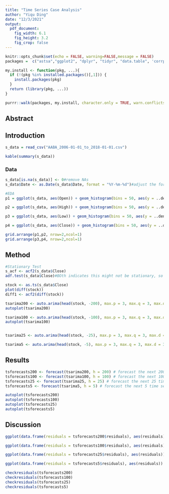 ```yaml
---
title: "Time Series Case Analysis"
author: "Yiqu Ding"
date: "12/3/2021"
output: 
  pdf_document:
    fig_width: 6.1
    fig_height: 3.2
    fig_crop: false
---
```


```r
knitr::opts_chunk$set(echo = FALSE, warning=FALSE,message = FALSE)
packages =  c("astsa","ggplot2", "dplyr", "tidyr", "data.table", 'corrplot', 'gridExtra', 'forecast', 'tseries', 'TSA', 'tibble', 'TTR', 'xts', 'dygraphs', 'assertthat','knitr','readr')

my.install <- function(pkg, ...){
  if (!(pkg %in% installed.packages()[,1])) {
    install.packages(pkg)
  }
  return (library(pkg, ...))
}

purrr::walk(packages, my.install, character.only = TRUE, warn.conflicts = FALSE)
```

## Abstract

## Introduction

```r
s_data = read_csv("AABA_2006-01-01_to_2018-01-01.csv")
```

```r
kable(summary(s_data))
```

### Data

```r
s_data[is.na(s_data)] <- 0#remove NAs
s_data$Date <- as.Date(s_data$Date, format = "%Y-%m-%d")#adjust the format of date variable to R dates
```

```r
#EDA
p1 = ggplot(s_data, aes(Open)) + geom_histogram(bins = 50, aes(y = ..density..), col = "red", fill = "red", alpha = 0.3) + geom_density() + ggtitle("Univariate Distribution of Opening Prices") + theme_minimal()

p2 = ggplot(s_data, aes(High)) + geom_histogram(bins = 50, aes(y = ..density..), col = "green", fill = "green", alpha = 0.3) + geom_density()+ ggtitle("Univariate Distribution of Highest Prices")+ theme_minimal()

p3 = ggplot(s_data, aes(Low)) + geom_histogram(bins = 50, aes(y = ..density..), col = "yellow", fill = "yellow", alpha = 0.3) + geom_density()+ ggtitle("Univariate Distribution of Lowest Prices")+ theme_minimal()

p4 = ggplot(s_data, aes(Close)) + geom_histogram(bins = 50, aes(y = ..density..), col = "blue", fill = "blue", alpha = 0.3) + geom_density()+ ggtitle("Univariate Distribution of Closing Prices")+ theme_minimal()

grid.arrange(p1,p2, nrow=2,ncol=1)
grid.arrange(p3,p4, nrow=2,ncol=1)
```

## Method

```r
#Stationary Test
s_acf <- acf2(s_data$Close)
adf.test(s_data$Close)#BOth indicates this might not be stationary, so we proceed with differentiating
```

```r
stock <- as.ts(s_data$Close)
plot(diff(stock))
diff1 <- acf2(diff(stock))
```

```r
tsarima200 <- auto.arima(head(stock, -200), max.p = 3, max.q = 3, max.d = 3) # excluding last 240 time series as test data
autoplot(tsarima200)

tsarima100 <- auto.arima(head(stock, -100), max.p = 3, max.q = 3, max.d = 3) # excluding last 240 time series as test data
autoplot(tsarima100)


tsarima25 <- auto.arima(head(stock, -25), max.p = 3, max.q = 3, max.d = 3) # excluding last 240 time series as test data

tsarima5 <- auto.arima(head(stock, -5), max.p = 3, max.q = 3, max.d = 3) # excluding last 240 time series as test data
```

## Results

```r
tsforecasts200 <- forecast(tsarima200, h = 200) # forecast the next 200 time series
tsforecasts100 <- forecast(tsarima100, h = 100) # forecast the next 100 time series
tsforecasts25 <- forecast(tsarima25, h = 25) # forecast the next 25 time series
tsforecasts5 <- forecast(tsarima5, h = 5) # forecast the next 5 time series

autoplot(tsforecasts200)
autoplot(tsforecasts100)
autoplot(tsforecasts25)
autoplot(tsforecasts5)
```


## Discussion

```r
ggplot(data.frame(residuals = tsforecasts200$residuals), aes(residuals)) + geom_histogram(bins = 50, aes(y = ..density..), col = "red", fill = "red", alpha = 0.3) + geom_density()# make a histogram

ggplot(data.frame(residuals = tsforecasts100$residuals), aes(residuals)) + geom_histogram(bins = 50, aes(y = ..density..), col = "red", fill = "red", alpha = 0.3) + geom_density()# make a histogram

ggplot(data.frame(residuals = tsforecasts25$residuals), aes(residuals)) + geom_histogram(bins = 50, aes(y = ..density..), col = "red", fill = "red", alpha = 0.3) + geom_density()# make a histogram

ggplot(data.frame(residuals = tsforecasts5$residuals), aes(residuals)) + geom_histogram(bins = 50, aes(y = ..density..), col = "red", fill = "red", alpha = 0.3) + geom_density()# make a histogram
```

```r
checkresiduals(tsforecasts200)
checkresiduals(tsforecasts100)
checkresiduals(tsforecasts25)
checkresiduals(tsforecasts5)
```

